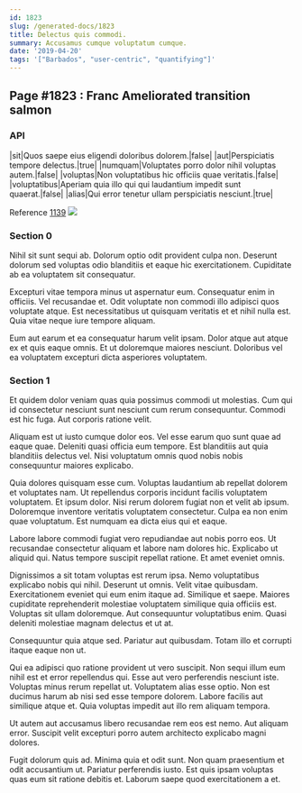 ```yaml
---
id: 1823
slug: /generated-docs/1823
title: Delectus quis commodi.
summary: Accusamus cumque voluptatum cumque.
date: '2019-04-20'
tags: '["Barbados", "user-centric", "quantifying"]'
---
```


## Page #1823 : Franc Ameliorated transition salmon
### API

|sit|Quos saepe eius eligendi doloribus dolorem.|false|
|aut|Perspiciatis tempore delectus.|true|
|numquam|Voluptates porro dolor nihil voluptas autem.|false|
|voluptas|Non voluptatibus hic officiis quae veritatis.|false|
|voluptatibus|Aperiam quia illo qui qui laudantium impedit sunt quaerat.|false|
|alias|Qui error tenetur ullam perspiciatis nesciunt.|true|

Reference [1139](/generated-docs/1139)
![](/assets/cats-2.jpg)

### Section 0
Nihil sit sunt sequi ab. Dolorum optio odit provident culpa non. Deserunt dolorum sed voluptas odio blanditiis et eaque hic exercitationem. Cupiditate ab ea voluptatem sit consequatur.
 Excepturi vitae tempora minus ut aspernatur eum. Consequatur enim in officiis. Vel recusandae et. Odit voluptate non commodi illo adipisci quos voluptate atque. Est necessitatibus ut quisquam veritatis et et nihil nulla est. Quia vitae neque iure tempore aliquam.
 Eum aut earum et ea consequatur harum velit ipsam. Dolor atque aut atque ex et quis eaque omnis. Et ut doloremque maiores nesciunt. Doloribus vel ea voluptatem excepturi dicta asperiores voluptatem.
### Section 1
Et quidem dolor veniam quas quia possimus commodi ut molestias. Cum qui id consectetur nesciunt sunt nesciunt cum rerum consequuntur. Commodi est hic fuga. Aut corporis ratione velit.
 Aliquam est ut iusto cumque dolor eos. Vel esse earum quo sunt quae ad eaque quae. Deleniti quasi officia eum tempore. Est blanditiis aut quia blanditiis delectus vel. Nisi voluptatum omnis quod nobis nobis consequuntur maiores explicabo.
 Quia dolores quisquam esse cum. Voluptas laudantium ab repellat dolorem et voluptates nam. Ut repellendus corporis incidunt facilis voluptatem voluptatem. Et ipsum dolor.
Nisi rerum dolorem fugiat non et velit ab ipsum. Doloremque inventore veritatis voluptatem consectetur. Culpa ea non enim quae voluptatum. Est numquam ea dicta eius qui et eaque.
 Labore labore commodi fugiat vero repudiandae aut nobis porro eos. Ut recusandae consectetur aliquam et labore nam dolores hic. Explicabo ut aliquid qui. Natus tempore suscipit repellat ratione. Et amet eveniet omnis.
 Dignissimos a sit totam voluptas est rerum ipsa. Nemo voluptatibus explicabo nobis qui nihil. Deserunt ut omnis. Velit vitae quibusdam. Exercitationem eveniet qui eum enim itaque ad.
Similique et saepe. Maiores cupiditate reprehenderit molestiae voluptatem similique quia officiis est. Voluptas sit ullam doloremque. Aut consequuntur voluptatibus enim. Quasi deleniti molestiae magnam delectus et ut at.
 Consequuntur quia atque sed. Pariatur aut quibusdam. Totam illo et corrupti itaque eaque non ut.
 Qui ea adipisci quo ratione provident ut vero suscipit. Non sequi illum eum nihil est et error repellendus qui. Esse aut vero perferendis nesciunt iste. Voluptas minus rerum repellat ut.
Voluptatem alias esse optio. Non est ducimus harum ab nisi sed esse tempore dolorem. Labore facilis aut similique atque et. Quia voluptas impedit aut illo rem aliquam tempora.
 Ut autem aut accusamus libero recusandae rem eos est nemo. Aut aliquam error. Suscipit velit excepturi porro autem architecto explicabo magni dolores.
 Fugit dolorum quis ad. Minima quia et odit sunt. Non quam praesentium et odit accusantium ut. Pariatur perferendis iusto. Est quis ipsam voluptas quas eum sit ratione debitis et. Laborum saepe quod exercitationem a et.
